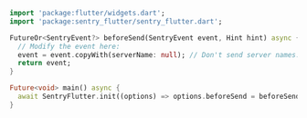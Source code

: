 ```dart
import 'package:flutter/widgets.dart';
import 'package:sentry_flutter/sentry_flutter.dart';

FutureOr<SentryEvent?> beforeSend(SentryEvent event, Hint hint) async {
  // Modify the event here:
  event = event.copyWith(serverName: null); // Don't send server names.
  return event;
}

Future<void> main() async {
  await SentryFlutter.init((options) => options.beforeSend = beforeSend);
}
```
